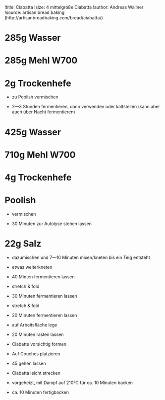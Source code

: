!title: Ciabatta
!size: 4 mittelgroße Ciabatta
!author: Andreas Wallner
!source: artisan bread baking (http://artisanbreadbaking.com/bread/ciabatta/)

# 285g Wasser
# 285g Mehl W700
# 2g Trockenhefe
* zu Poolish vermischen

+ 2—3 Stunden fermentieren, dann verwenden oder kaltstellen (kann aber auch über Nacht fermentieren) 

# 425g Wasser
# 710g Mehl W700
# 4g Trockenhefe
# Poolish
* vermischen

+ 30 Minuten zur Autolyse stehen lassen

# 22g Salz

* dazumischen und 7—10 Minuten mixen/kneten bis ein Teig entsteht
* etwas weiterkneten

+ 40 Minten fermentieren lassen

* stretch & fold

+ 30 Minuten fermentieren lassen

* stretch & fold

+ 20 Minuten fermentieren lassen

* auf Arbeitsfläche lege

+ 20 Minuten rasten lassen

* Ciabatte vorsichtig formen
* Auf Couches platzieren

+ 45 gehen lassen

* Ciabatta leicht strecken
* vorgeheizt, mit Dampf auf 210°C für ca. 10 Minuten backen
* ca. 10 Minuten fertigbacken
